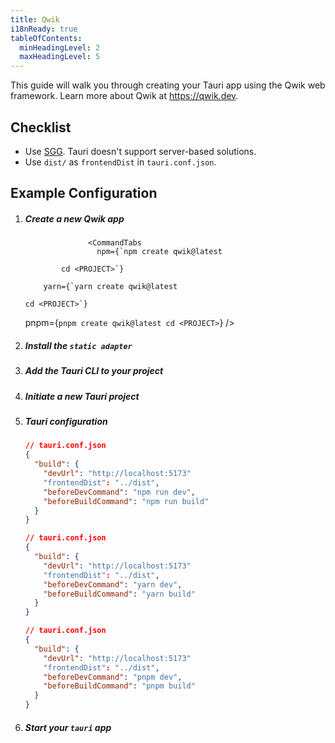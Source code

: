 ```yaml
---
title: Qwik
i18nReady: true
tableOfContents:
  minHeadingLevel: 2
  maxHeadingLevel: 5
---
```



This guide will walk you through creating your Tauri app using the Qwik web framework. Learn more about Qwik at https://qwik.dev.

## Checklist

- Use [SGG](https://qwik.dev/docs/guides/static-site-generation/). Tauri doesn't support server-based solutions.
- Use `dist/` as `frontendDist` in `tauri.conf.json`.

## Example Configuration

<Steps>

1.  ##### Create a new Qwik app

                      <CommandTabs
                        npm={`npm create qwik@latest

                cd <PROJECT>`}

            yarn={`yarn create qwik@latest

        cd <PROJECT>`}

    pnpm={`pnpm create qwik@latest
    cd <PROJECT>`}
    />

1.  ##### Install the `static adapter`

    <CommandTabs
      npm="npm run qwik add static"
      yarn="yarn qwik add static"
      pnpm="pnpm qwik add static"
    />

1.  ##### Add the Tauri CLI to your project

    <CommandTabs
      npm="npm install -D @tauri-apps/cli"
      yarn="yarn add -D @tauri-apps/cli"
      pnpm="pnpm add -D @tauri-apps/cli"
    />

1.  ##### Initiate a new Tauri project

    <CommandTabs
      npm="npm run tauri init"
      yarn="yarn tauri init"
      pnpm="pnpm tauri init"
    />

1.  ##### Tauri configuration

    <Tabs>

    <TabItem label="npm">

    ```json
    // tauri.conf.json
    {
      "build": {
        "devUrl": "http://localhost:5173"
        "frontendDist": "../dist",
        "beforeDevCommand": "npm run dev",
        "beforeBuildCommand": "npm run build"
      }
    }
    ```

    </TabItem>

    <TabItem label="yarn">

    ```json
    // tauri.conf.json
    {
      "build": {
        "devUrl": "http://localhost:5173"
        "frontendDist": "../dist",
        "beforeDevCommand": "yarn dev",
        "beforeBuildCommand": "yarn build"
      }
    }
    ```

    </TabItem>

    <TabItem label="pnpm">

    ```json
    // tauri.conf.json
    {
      "build": {
        "devUrl": "http://localhost:5173"
        "frontendDist": "../dist",
        "beforeDevCommand": "pnpm dev",
        "beforeBuildCommand": "pnpm build"
      }
    }
    ```

    </TabItem>

    </Tabs>

1.  ##### Start your `tauri` app

    <CommandTabs
      npm="npm run tauri dev"
      yarn="yarn tauri dev"
      pnpm="pnpm tauri dev"
    />

</Steps>

